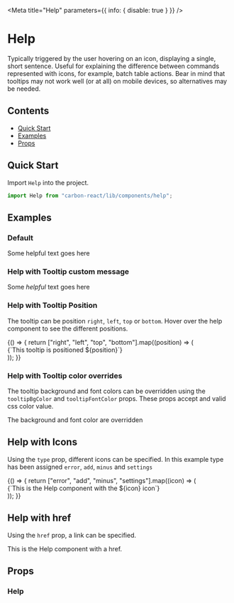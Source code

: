 
<Meta title="Help" parameters={{ info: { disable: true } }} />

# Help

Typically triggered by the user hovering on an icon, displaying a single, short sentence.
Useful for explaining the difference between commands represented with icons, for example, batch table actions.
Bear in mind that tooltips may not work well (or at all) on mobile devices, so alternatives may be needed.

## Contents

- [Quick Start](#quick-start)
- [Examples](#examples)
- [Props](#props)

## Quick Start

Import `Help` into the project.

```javascript
import Help from "carbon-react/lib/components/help";
```

## Examples

### Default

<Canvas>
  <Story name="default" parameters={{ chromatic: { disable: true } }}>
    <div style={{ margin: "64px" }}>
      <Help ariaLabel="Some helpful text goes here">
        Some helpful text goes here
      </Help>
    </div>
  </Story>
</Canvas>

### Help with Tooltip custom message

<Canvas>
  <Story
    name="with Tooltip custom message"
    parameters={{ chromatic: { disable: true } }}
  >
    <div style={{ margin: "64px" }}>
      <Help ariaLabel="Some helpful text goes here">
        <Icon type="add" color="red" />
        <Icon type="add" color="green" />
        <Icon type="add" color="blue" /> Some <em>helpful</em> text goes here
      </Help>
    </div>
  </Story>
</Canvas>

### Help with Tooltip Position

The tooltip can be position `right`, `left`, `top` or `bottom`.
Hover over the help component to see the different positions.

<Canvas>
  <Story name="with Tooltip Position">
    {() => {
      return ["right", "left", "top", "bottom"].map((position) => (
        <div style={{ margin: "64px 300px" }}>
          <Help
            tooltipPosition={position}
            isFocused={true}
            ariaLabel={`This tooltip is positioned ${position}`}
          >
            {`This tooltip is positioned ${position}`}
          </Help>
        </div>
      ));
    }}
  </Story>
</Canvas>

### Help with Tooltip color overrides

The tooltip background and font colors can be overridden using the `tooltipBgColor` and `tooltipFontColor` props. These
props accept and valid css color value.

<Canvas>
  <Story
    name="with Tooltip color overrides"
    parameters={{ chromatic: { disable: true } }}
  >
    <div style={{ margin: "64px 300px" }}>
      <Help
        tooltipBgColor="lightblue"
        tooltipFontColor="black"
        ariaLabel="The background and font color are overridden"
      >
        The background and font color are overridden
      </Help>
    </div>
  </Story>
</Canvas>

## Help with Icons

Using the `type` prop, different icons can be specified. In this example type has been assigned `error`, `add`, `minus` and `settings`

<Canvas>
  <Story name="with Icons" parameters={{ chromatic: { disable: true } }}>
    {() => {
      return ["error", "add", "minus", "settings"].map((icon) => (
        <div style={{ margin: "64px" }}>
          <Help
            type={`${icon}`}
            ariaLabel={`This is the Help component with the ${icon} icon`}
          >
            {`This is the Help component with the ${icon} icon`}
          </Help>
        </div>
      ));
    }}
  </Story>
</Canvas>

## Help with href

Using the `href` prop, a link can be specified.

<Canvas>
  <Story name="with href" parameters={{ chromatic: { disable: true } }}>
    <div style={{ margin: "64px" }}>
      <Help
        href="https://carbon.sage.com"
        ariaLabel="This is the Help component with a href."
      >
        This is the Help component with a href.
      </Help>
    </div>
  </Story>
</Canvas>

## Props

### Help

<StyledSystemProps of={Help} noHeader margin />
